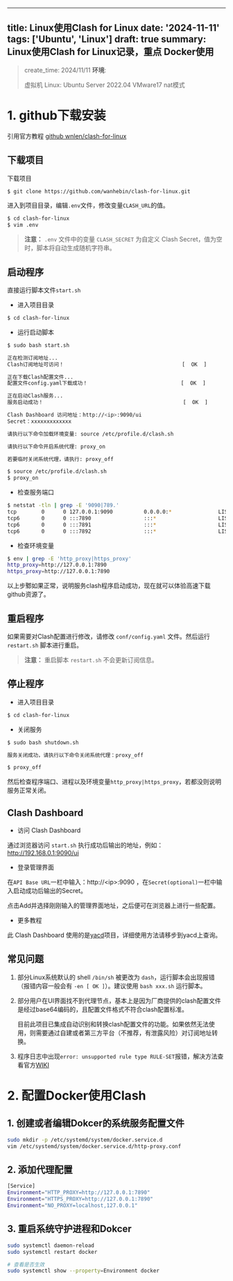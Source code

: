----
title: Linux使用Clash for Linux
date: '2024-11-11'
tags: ['Ubuntu', 'Linux']
draft: true
summary: Linux使用Clash for Linux记录，重点 Docker使用
----

> create_time: 2024/11/11
> **环境**:
> 
>虚拟机 Linux: Ubuntu Server 2022.04
>VMware17 nat模式

# 1. github下载安装

引用官方教程 [github wnlen/clash-for-linux](https://github.com/wnlen/clash-for-linux)
## 下载项目

下载项目

```bash
$ git clone https://github.com/wanhebin/clash-for-linux.git
```

进入到项目目录，编辑`.env`文件，修改变量`CLASH_URL`的值。

```bash
$ cd clash-for-linux
$ vim .env
```

> **注意：** `.env` 文件中的变量 `CLASH_SECRET` 为自定义 Clash Secret，值为空时，脚本将自动生成随机字符串。


## 启动程序

直接运行脚本文件`start.sh`

- 进入项目目录

```bash
$ cd clash-for-linux
```

- 运行启动脚本

```bash
$ sudo bash start.sh

正在检测订阅地址...
Clash订阅地址可访问！                                      [  OK  ]

正在下载Clash配置文件...
配置文件config.yaml下载成功！                              [  OK  ]

正在启动Clash服务...
服务启动成功！                                             [  OK  ]

Clash Dashboard 访问地址：http://<ip>:9090/ui
Secret：xxxxxxxxxxxxx

请执行以下命令加载环境变量: source /etc/profile.d/clash.sh

请执行以下命令开启系统代理: proxy_on

若要临时关闭系统代理，请执行: proxy_off

```

```bash
$ source /etc/profile.d/clash.sh
$ proxy_on
```

- 检查服务端口

```bash
$ netstat -tln | grep -E '9090|789.'
tcp        0      0 127.0.0.1:9090          0.0.0.0:*               LISTEN     
tcp6       0      0 :::7890                 :::*                    LISTEN     
tcp6       0      0 :::7891                 :::*                    LISTEN     
tcp6       0      0 :::7892                 :::*                    LISTEN
```

- 检查环境变量

```bash
$ env | grep -E 'http_proxy|https_proxy'
http_proxy=http://127.0.0.1:7890
https_proxy=http://127.0.0.1:7890
```

以上步鄹如果正常，说明服务clash程序启动成功，现在就可以体验高速下载github资源了。


## 重启程序

如果需要对Clash配置进行修改，请修改 `conf/config.yaml` 文件。然后运行 `restart.sh` 脚本进行重启。

> **注意：**
> 重启脚本 `restart.sh` 不会更新订阅信息。


## 停止程序

- 进入项目目录

```bash
$ cd clash-for-linux
```

- 关闭服务

```bash
$ sudo bash shutdown.sh

服务关闭成功，请执行以下命令关闭系统代理：proxy_off
```

```bash
$ proxy_off
```

然后检查程序端口、进程以及环境变量`http_proxy|https_proxy`，若都没则说明服务正常关闭。



## Clash Dashboard

- 访问 Clash Dashboard

通过浏览器访问 `start.sh` 执行成功后输出的地址，例如：http://192.168.0.1:9090/ui

- 登录管理界面

在`API Base URL`一栏中输入：http://\<ip\>:9090 ，在`Secret(optional)`一栏中输入启动成功后输出的Secret。

点击Add并选择刚刚输入的管理界面地址，之后便可在浏览器上进行一些配置。

- 更多教程

此 Clash Dashboard 使用的是[yacd](https://github.com/haishanh/yacd)项目，详细使用方法请移步到yacd上查询。



## 常见问题

1. 部分Linux系统默认的 shell `/bin/sh` 被更改为 `dash`，运行脚本会出现报错（报错内容一般会有 `-en [ OK ]`）。建议使用 `bash xxx.sh` 运行脚本。

2. 部分用户在UI界面找不到代理节点，基本上是因为厂商提供的clash配置文件是经过base64编码的，且配置文件格式不符合clash配置标准。

   目前此项目已集成自动识别和转换clash配置文件的功能。如果依然无法使用，则需要通过自建或者第三方平台（不推荐，有泄露风险）对订阅地址转换。
   
3. 程序日志中出现`error: unsupported rule type RULE-SET`报错，解决方法查看官方[WIKI](https://github.com/Dreamacro/clash/wiki/FAQ#error-unsupported-rule-type-rule-set)



# 2. 配置Docker使用Clash

##  1. 创建或者编辑Dokcer的系统服务配置文件
```bash
sudo mkdir -p /etc/systemd/system/docker.service.d 
vim /etc/systemd/system/docker.service.d/http-proxy.conf
```

## 2. 添加代理配置
```bash
[Service]
Environment="HTTP_PROXY=http://127.0.0.1:7890"
Environment="HTTPS_PROXY=http://127.0.0.1:7890"
Environment="NO_PROXY=localhost,127.0.0.1"
```

## 3. 重启系统守护进程和Dokcer
```bash
sudo systemctl daemon-reload 
sudo systemctl restart docker

# 查看是否生效
sudo systemctl show --property=Environment docker
```




